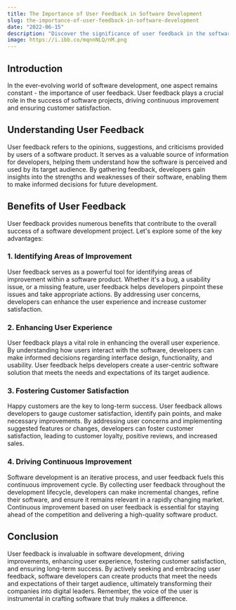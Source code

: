 ```yaml
---
title: The Importance of User Feedback in Software Development
slug: the-importance-of-user-feedback-in-software-development
date: "2022-06-15"
description: "Discover the significance of user feedback in the software development process and how it drives improvements and success."
image: https://i.ibb.co/mqnnNLQ/nM.png
---
```


## Introduction

In the ever-evolving world of software development, one aspect remains constant - the importance of user feedback. User feedback plays a crucial role in the success of software projects, driving continuous improvement and ensuring customer satisfaction. 

## Understanding User Feedback

User feedback refers to the opinions, suggestions, and criticisms provided by users of a software product. It serves as a valuable source of information for developers, helping them understand how the software is perceived and used by its target audience. By gathering feedback, developers gain insights into the strengths and weaknesses of their software, enabling them to make informed decisions for future development.

## Benefits of User Feedback

User feedback provides numerous benefits that contribute to the overall success of a software development project. Let's explore some of the key advantages:

### 1. Identifying Areas of Improvement

User feedback serves as a powerful tool for identifying areas of improvement within a software product. Whether it's a bug, a usability issue, or a missing feature, user feedback helps developers pinpoint these issues and take appropriate actions. By addressing user concerns, developers can enhance the user experience and increase customer satisfaction.

### 2. Enhancing User Experience

User feedback plays a vital role in enhancing the overall user experience. By understanding how users interact with the software, developers can make informed decisions regarding interface design, functionality, and usability. User feedback helps developers create a user-centric software solution that meets the needs and expectations of its target audience.

### 3. Fostering Customer Satisfaction

Happy customers are the key to long-term success. User feedback allows developers to gauge customer satisfaction, identify pain points, and make necessary improvements. By addressing user concerns and implementing suggested features or changes, developers can foster customer satisfaction, leading to customer loyalty, positive reviews, and increased sales.

### 4. Driving Continuous Improvement

Software development is an iterative process, and user feedback fuels this continuous improvement cycle. By collecting user feedback throughout the development lifecycle, developers can make incremental changes, refine their software, and ensure it remains relevant in a rapidly changing market. Continuous improvement based on user feedback is essential for staying ahead of the competition and delivering a high-quality software product.

## Conclusion

User feedback is invaluable in software development, driving improvements, enhancing user experience, fostering customer satisfaction, and ensuring long-term success. By actively seeking and embracing user feedback, software developers can create products that meet the needs and expectations of their target audience, ultimately transforming their companies into digital leaders. Remember, the voice of the user is instrumental in crafting software that truly makes a difference.